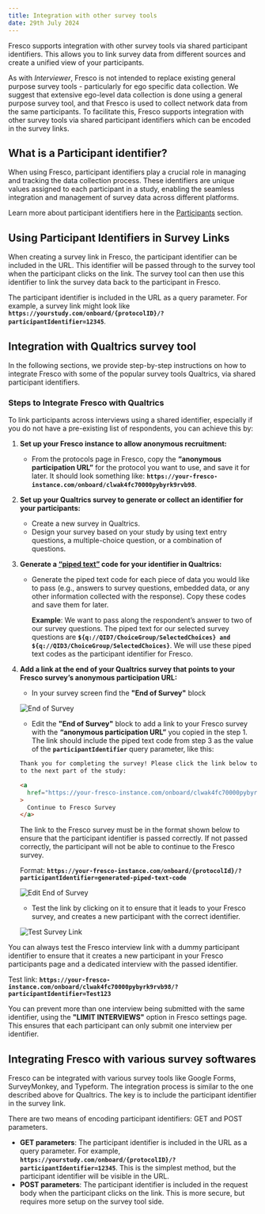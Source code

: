```yaml
---
title: Integration with other survey tools
date: 29th July 2024
---
```


<Paragraph variant="lead">
  Fresco supports integration with other survey tools via shared participant
  identifiers. This allows you to link survey data from different sources and
  create a unified view of your participants.
</Paragraph>

As with _Interviewer_, Fresco is not intended to replace existing general purpose survey tools - particularly for ego specific data collection. We suggest that extensive ego-level data collection is done using a general purpose survey tool, and that Fresco is used to collect network data from the same participants. To facilitate this, Fresco supports integration with other survey tools via shared participant identifiers which can be encoded in the survey links.

## What is a Participant identifier?

When using Fresco, participant identifiers play a crucial role in managing and tracking the data collection process. These identifiers are unique values assigned to each participant in a study, enabling the seamless integration and management of survey data across different platforms.

Learn more about participant identifiers here in the [Participants](/en/fresco/using-fresco#participants) section.

## Using Participant Identifiers in Survey Links

When creating a survey link in Fresco, the participant identifier can be included in the URL. This identifier will be passed through to the survey tool when the participant clicks on the link. The survey tool can then use this identifier to link the survey data back to the participant in Fresco.

The participant identifier is included in the URL as a query parameter. For example, a survey link might look like **`https://yourstudy.com/onboard/{protocolID}/?participantIdentifier=12345`**.

## Integration with Qualtrics survey tool

In the following sections, we provide step-by-step instructions on how to integrate Fresco with some of the popular survey tools Qualtrics, via shared participant identifiers.

### Steps to Integrate Fresco with Qualtrics

To link participants across interviews using a shared identifier, especially if you do not have a pre-existing list of respondents, you can achieve this by:

1. **Set up your Fresco instance to allow anonymous recruitment:**

   - From the protocols page in Fresco, copy the **“anonymous participation URL”** for the protocol you want to use, and save it for later. It should look something like: **`https://your-fresco-instance.com/onboard/clwak4fc70000pybyrk9rvb98`**.

2. **Set up your Qualtrics survey to generate or collect an identifier for your participants:**

   - Create a new survey in Qualtrics.
   - Design your survey based on your study by using text entry questions, a multiple-choice question, or a combination of questions.

3. **Generate a [**“piped text”**](https://www.qualtrics.com/support/survey-platform/survey-module/editing-questions/piped-text/piped-text-overview/) code for your identifier in Qualtrics:**

   - Generate the piped text code for each piece of data you would like to pass (e.g., answers to survey questions, embedded data, or any other information collected with the response). Copy these codes and save them for later.

     **Example**: We want to pass along the respondent’s answer to two of our survey questions. The piped text for our selected survey questions are **`${q://QID7/ChoiceGroup/SelectedChoices} and ${q://QID3/ChoiceGroup/SelectedChoices}`**. We will use these piped text codes as the participant identifier for Fresco.

4. **Add a link at the end of your Qualtrics survey that points to your Fresco survey’s anonymous participation URL:**

   - In your survey screen find the **"End of Survey"** block

   ![End of Survey](/assets/img/fresco-images/end-of-survey.png)

   - Edit the **"End of Survey"** block to add a link to your Fresco survey with the **“anonymous participation URL”** you copied in the step 1. The link should include the piped text code from step 3 as the value of the **`participantIdentifier`** query parameter, like this:

   ```html
   Thank you for completing the survey! Please click the link below to continue
   to the next part of the study:

   <a
     href="https://your-fresco-instance.com/onboard/clwak4fc70000pybyrk9rvb98/?participantIdentifier=${q://QID7/ChoiceGroup/SelectedChoices}${q://QID3/ChoiceGroup/SelectedChoices}"
   >
     Continue to Fresco Survey
   </a>
   ```

   The link to the Fresco survey must be in the format shown below to ensure that the participant identifier is passed correctly. If not passed correctly, the participant will not be able to continue to the Fresco survey.

   Format: **`https://your-fresco-instance.com/onboard/{protocolId}/?participantIdentifier=generated-piped-text-code`**

   ![Edit End of Survey](/assets/img/fresco-images/edit-survey-end.png)

   - Test the link by clicking on it to ensure that it leads to your Fresco survey, and creates a new participant with the correct identifier.

   ![Test Survey Link](/assets/img/fresco-images/test-survey-link.png)

<Tipbox>

You can always test the Fresco interview link with a dummy participant identifier to ensure that it creates a new participant in your Fresco participants page and a dedicated interview with the passed identifier.

Test link: **`https://your-fresco-instance.com/onboard/clwak4fc70000pybyrk9rvb98/?participantIdentifier=Test123`**

</Tipbox>

<Tipbox>

You can prevent more than one interview being submitted with the same identifier, using the **"LIMIT INTERVIEWS"** option in Fresco settings page. This ensures that each participant can only submit one interview per identifier.

</Tipbox>

## Integrating Fresco with various survey softwares

Fresco can be integrated with various survey tools like Google Forms, SurveyMonkey, and Typeform. The integration process is similar to the one described above for Qualtrics. The key is to include the participant identifier in the survey link.

There are two means of encoding participant identifiers: GET and POST parameters.

- **GET parameters**: The participant identifier is included in the URL as a query parameter. For example, **`https://yourstudy.com/onboard/{protocolID}/?participantIdentifier=12345`**. This is the simplest method, but the participant identifier will be visible in the URL.
- **POST parameters**: The participant identifier is included in the request body when the participant clicks on the link. This is more secure, but requires more setup on the survey tool side.
